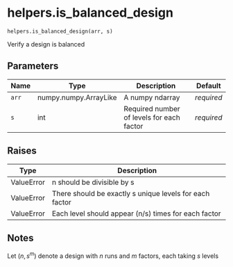 # helpers.is_balanced_design { #pyLHD.helpers.is_balanced_design }

`helpers.is_balanced_design(arr, s)`

Verify a design is balanced

## Parameters

| Name   | Type                  | Description                               | Default    |
|--------|-----------------------|-------------------------------------------|------------|
| `arr`  | numpy.numpy.ArrayLike | A numpy ndarray                           | _required_ |
| `s`    | int                   | Required number of levels for each factor | _required_ |

## Raises

| Type       | Description                                             |
|------------|---------------------------------------------------------|
| ValueError | n should be divisible by s                              |
| ValueError | There should be exactly s unique levels for each factor |
| ValueError | Each level should appear (n/s) times for each factor    |

## Notes

Let $(n,s^m)$ denote a design with $n$ runs and $m$ factors, each taking $s$ levels